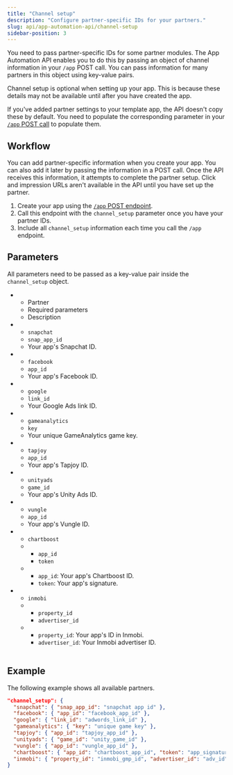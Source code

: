```yaml
---
title: "Channel setup"
description: "Configure partner-specific IDs for your partners."
slug: api/app-automation-api/channel-setup
sidebar-position: 3
---
```


You need to pass partner-specific IDs for some partner modules. The App Automation API enables you to do this by passing an object of channel information in your `/app` POST call. You can pass information for many partners in this object using key-value pairs.

<Callout type="note">

Channel setup is optional when setting up your app. This is because these details may not be available until after you have created the app.

</Callout>

If you've added partner settings to your template app, the API doesn't copy these by default. You need to populate the corresponding parameter in your [`/app` POST call](/en/api/app-automation-api/app-endpoint#parameters) to populate them.

## Workflow

You can add partner-specific information when you create your app. You can also add it later by passing the information in a POST call. Once the API receives this information, it attempts to complete the partner setup. Click and impression URLs aren't available in the API until you have set up the partner.

1. Create your app using the [`/app` POST endpoint](/en/api/app-automation-api/app-endpoint#parameters).
2. Call this endpoint with the `channel_setup` parameter once you have your partner IDs.
3. Include all `channel_setup` information each time you call the `/app` endpoint.

## Parameters

<Callout type="important">

All parameters need to be passed as a key-value pair inside the `channel_setup` object.

</Callout>

<Table list>

-  -  Partner
   -  Required parameters
   -  Description
-  -  `snapchat`
   -  `snap_app_id`
   -  Your app's Snapchat ID.
-  -  `facebook`
   -  `app_id`
   -  Your app's Facebook ID.
-  -  `google`
   -  `link_id`
   -  Your Google Ads link ID.
-  -  `gameanalytics`
   -  `key`
   -  Your unique GameAnalytics game key.
-  -  `tapjoy`
   -  `app_id`
   -  Your app's Tapjoy ID.
-  -  `unityads`
   -  `game_id`
   -  Your app's Unity Ads ID.
-  -  `vungle`
   -  `app_id`
   -  Your app's Vungle ID.
-  -  `chartboost`
   -  -  `app_id`
      -  `token`
   -  -  `app_id`: Your app's Chartboost ID.
      -  `token`: Your app's signature.
-  -  `inmobi`
   -  -  `property_id`
      -  `advertiser_id`
   -  -  `property_id`: Your app's ID in Inmobi.
      -  `advertiser_id`: Your Inmobi advertiser ID.

</Table>

## Example

The following example shows all available partners.

```json title="Available partners"
"channel_setup": {
  "snapchat": { "snap_app_id": "snapchat app id" },
  "facebook": { "app_id": "facebook_app_id" },
  "google": { "link_id": "adwords_link_id" },
  "gameanalytics": { "key": "unique game key" },
  "tapjoy": { "app_id": "tapjoy_app_id" },
  "unityads": { "game_id": "unity_game_id" },
  "vungle": { "app_id": "vungle_app_id" },
  "chartboost": { "app_id": "chartboost_app_id", "token": "app_signature" },
  "inmobi": { "property_id": "inmobi_gmp_id", "advertiser_id": "adv_id" }
}
```
